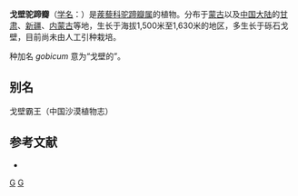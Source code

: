 {{Speciesbox
| genus = Zygophyllum
| species = gobicum
| authority = Maxim., 1889
}}

'''戈壁驼蹄瓣'''（[[学名|学名]]：{{lang|la|''Zygophyllum gobicum''}}）是[[蒺藜科|蒺藜科]][[驼蹄瓣属|驼蹄瓣属]]的植物。分布于[[蒙古|蒙古]]以及[[中国大陆|中国大陆]]的[[甘肃|甘肃]]、[[新疆|新疆]]、[[内蒙古|内蒙古]]等地，生长于海拔1,500米至1,630米的地区，多生长于砾石戈壁，目前尚未由人工引种栽培。

种加名 ''gobicum'' 意为“戈壁的”。

== 别名 ==
戈壁霸王（中国沙漠植物志）

== 参考文献 ==
<div class="references-small">
* {{cite web| url =http://www.bioinfo.cn/db05/KmzwSpecies.php?action=view&id=24266| title =戈壁驼蹄瓣| work =《中国高等植物数据库全库》| publisher =中国科学院微生物研究所| author =昆明植物研究所| accessdate =2009-02-25| deadurl =yes| archiveurl =https://web.archive.org/web/20160305050411/http://www.bioinfo.cn/db05/KmzwSpecies.php?action=view&id=24266| archivedate =2016-03-05}}
</div>
{{Taxonbar|from=Q11074399}}

[[Category:驼蹄瓣属|G]]
[[Category:1889年描述的植物|G]]